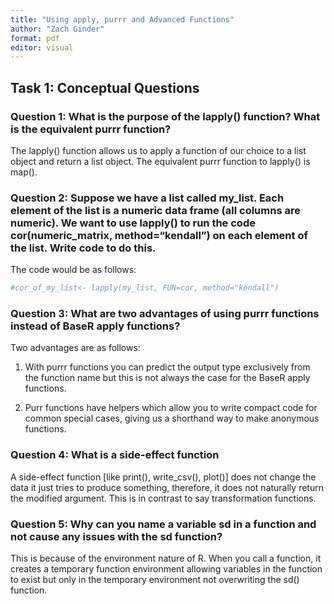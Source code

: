 ```yaml
---
title: "Using apply, purrr and Advanced Functions"
author: "Zach Ginder"
format: pdf
editor: visual
---
```


## Task 1: Conceptual Questions

### Question 1: What is the purpose of the lapply() function? What is the equivalent purrr function?

The lapply() function allows us to apply a function of our choice to a list object and return a list object. The equivalent purrr function to lapply() is map().

### Question 2: Suppose we have a list called my_list. Each element of the list is a numeric data frame (all columns are numeric). We want to use lapply() to run the code cor(numeric_matrix, method="kendall") on each element of the list. Write code to do this.

The code would be as follows:

```r
#cor_of_my_list<- lapply(my_list, FUN=cor, method="kendall")
```

### Question 3: What are two advantages of using purrr functions instead of BaseR apply functions?

Two advantages are as follows:

1.  With purrr functions you can predict the output type exclusively from the function name but this is not always the case for the BaseR apply functions.

2.  Purr functions have helpers which allow you to write compact code for common special cases, giving us a shorthand way to make anonymous functions.

### Question 4: What is a side-effect function

A side-effect function \[like print(), write_csv(), plot()\] does not change the data it just tries to produce something, therefore, it does not naturally return the modified argument. This is in contrast to say transformation functions.

### Question 5: Why can you name a variable sd in a function and not cause any issues with the sd function?

This is because of the environment nature of R. When you call a function, it creates a temporary function environment allowing variables in the function to exist but only in the temporary environment not overwriting the sd() function.

